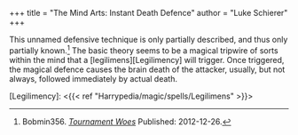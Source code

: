 +++
title = "The Mind Arts: Instant Death Defence"
author = "Luke Schierer"
+++

This unnamed defensive technique is only partially described, and thus only
partially known.[^211026-1]  The basic theory seems to be a magical tripwire of
sorts within the mind that a [legilimens][Legilimency] will trigger.  Once
triggered, the magical defence causes the brain death of the attacker, usually,
but not always, followed immediately by actual death. 

[Legilimency]: <{{< ref "Harrypedia/magic/spells/Legilimens" >}}>

[^211026-1]: Bobmin356.
    _[Tournament Woes](https://www.fanfiction.net/s/8837107)_
    Published: 2012-12-26.


